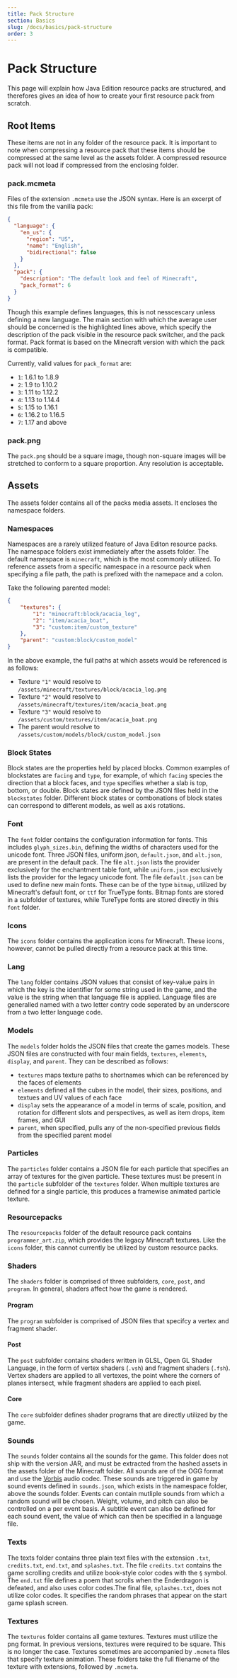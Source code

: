 ```yaml
---
title: Pack Structure
section: Basics
slug: /docs/basics/pack-structure
order: 3
---
```


# Pack Structure

This page will explain how Java Edition resource packs are structured, and therefores gives an idea of how to create your first resource pack from scratch.

## Root Items

These items are not in any folder of the resource pack. It is important to note when compressing a resource pack that these items should be compressed at the same level as the assets folder. A compressed resource pack will not load if compressed from the enclosing folder.

### pack.mcmeta

Files of the extension `.mcmeta` use the JSON syntax. Here is an excerpt of this file from the vanilla pack:

```json title={pack.mcmeta} highlights={10-11}
{
  "language": {
    "en_us": {
      "region": "US",
      "name": "English",
      "bidirectional": false
    }
  },
  "pack": {
    "description": "The default look and feel of Minecraft",
    "pack_format": 6
  }
}
```

Though this example defines languages, this is not nesscescary unless defining a new language. The main section with which the average user should be concerned is the highlighted lines above, which specify the description of the pack visible in the resource pack switcher, and the pack format. Pack format is based on the Minecraft version with which the pack is compatible.

Currently, valid values for `pack_format` are:
- `1`: 1.6.1 to 1.8.9
- `2`: 1.9 to 1.10.2
- `3`: 1.11 to 1.12.2
- `4`: 1.13 to 1.14.4
- `5`: 1.15 to 1.16.1
- `6`: 1.16.2 to 1.16.5
- `7`: 1.17 and above

### pack.png

The `pack.png` should be a square image, though non-square images will be stretched to conform to a square proportion. Any resolution is acceptable.

## Assets

The assets folder contains all of the packs media assets. It encloses the namespace folders.

### Namespaces

Namespaces are a rarely utilized feature of Java Editon resource packs. The namespace folders exist immediately after the assets folder. The default namespace is `minecraft`, which is the most commonly utilized. To reference assets from a specific namespace in a resource pack when specifying a file path, the path is prefixed with the namepace and a colon.

Take the following parented model:

```json title={model.json} highlights={3-5,7}
{
    "textures": {
        "1": "minecraft:block/acacia_log",
        "2": "item/acacia_boat",
        "3": "custom:item/custom_texture"
    },
    "parent": "custom:block/custom_model"
}
```

In the above example, the full paths at which assets would be referenced is as follows:
- Texture `"1"` would resolve to `/assets/minecraft/textures/block/acacia_log.png`
- Texture `"2"` would resolve to `/assets/minecraft/textures/item/acacia_boat.png`
- Texture `"3"` would resolve to `/assets/custom/textures/item/acacia_boat.png`
- The parent would resolve to `/assets/custom/models/block/custom_model.json`

### Block States

Block states are the properties held by placed blocks. Common examples of blockstates are `facing` and `type`, for example, of which `facing` species the direction that a block faces, and `type` specifies whether a slab is top, bottom, or double. Block states are defined by the JSON files held in the `blockstates` folder. Different block states or combonations of block states can correspond to different models, as well as axis rotations.

### Font

The `font` folder contains the configuration information for fonts. This includes `glyph_sizes.bin`, defining the widths of characters used for the unicode font. Three JSON files, uniform.json, `default.json`, and `alt.json`, are present in the default pack. The file `alt.json` lists the provider exclusively for the enchantment table font, while `uniform.json` exclusively lists the provider for the legacy unicode font. The file `default.json` can be used to define new main fonts. These can be of the type `bitmap`, utilized by Minecraft's default font, or `ttf` for TrueType fonts. Bitmap fonts are stored in a subfolder of textures, while TureType fonts are stored directly in this `font` folder.

### Icons

The `icons` folder contains the application icons for Minecraft. These icons, however, cannot be pulled directly from a resource pack at this time.

### Lang

The `lang` folder contains JSON values that consist of key-value pairs in which the key is the identifier for some string used in the game, and the value is the string when that language file is applied. Language files are generalled named with a two letter contry code seperated by an underscore from a two letter language code.

### Models

The `models` folder holds the JSON files that create the games models. These JSON files are constructed with four main fields, `textures`, `elements`, `display`, and `parent`. They can be described as follows:
- `textures` maps texture paths to shortnames which can be referenced by the faces of elements
- `elements` defined all the cubes in the model, their sizes, positions, and textues and UV values of each face
- `display` sets the appearance of a model in terms of scale, position, and rotation for different slots and perspectives, as well as item drops, item frames, and GUI
- `parent`, when specified, pulls any of the non-specified previous fields from the specified parent model

### Particles

The `particles` folder contains a JSON file for each particle that specifies an array of textures for the given particle. These textures must be present in the `particle` subfolder of the `textures` folder. When multiple textures are defined for a single particle, this produces a framewise animated particle texture.

### Resourcepacks

The `resourcepacks` folder of the default resource pack contains `programmer_art.zip`, which provides the legacy Minecraft textures. Like the `icons` folder, this cannot currently be utilized by custom resource packs.

### Shaders

The `shaders` folder is comprised of three subfolders, `core`, `post`, and `program`. In general, shaders affect how the game is rendered. 

#### Program

The `program` subfolder is comprised of JSON files that specifcy a vertex and fragment shader.

#### Post

The `post` subfolder contains shaders written in GLSL, Open GL Shader Language, in the form of vertex shaders (`.vsh`) and fragment shaders (`.fsh`). Vertex shaders are applied to all vertexes, the point where the corners of planes intersect, while fragment shaders are applied to each pixel.

#### Core

The `core` subfolder defines shader programs that are directly utilized by the game.

### Sounds

The `sounds` folder contains all the sounds for the game. This folder does not ship with the version JAR, and must be extracted from the hashed assets in the assets folder of the Minecraft folder. All sounds are of the OGG format and use the [Vorbis](https://xiph.org/vorbis/) audio codec. These sounds are triggered in game by sound events defined in `sounds.json`, which exists in the namespace folder, above the sounds folder. Events can contain mutliple sounds from which a random sound will be chosen. Weight, volume, and pitch can also be controlled on a per event basis. A subtitle event can also be defined for each sound event, the value of which can then be specified in a language file. 

### Texts

The texts folder contains three plain text files with the extension `.txt`, `credits.txt`, `end.txt`, and `splashes.txt`. The file `credits.txt` contains the game scrolling credits and utilize book-style color codes with the `§` symbol. The `end.txt` file defines a poem that scrolls when the Enderdragon is defeated, and also uses color codes.The final file, `splashes.txt`, does not utilize color codes. It specifies the random phrases that appear on the start game splash screen.

### Textures

The `textures` folder contains all game textures. Textures must utilize the png format. In previous versions, textures were required to be square. This is no longer the case. Textures sometimes are accompanied by `.mcmeta` files that specify texture animation. These folders take the full filename of the texture with extensions, followed by `.mcmeta`. 
